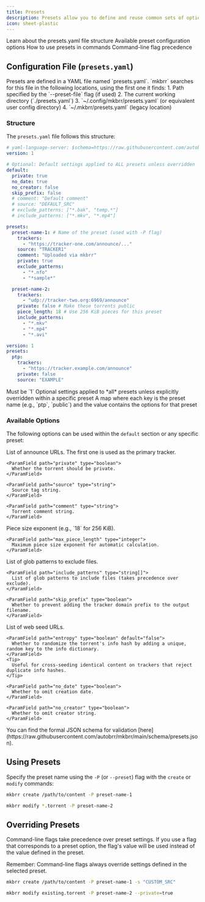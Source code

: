 ```yaml
---
title: Presets
description: Presets allow you to define and reuse common sets of options for creating or modifying torrents. This is particularly useful if you frequently create torrents for specific trackers with consistent settings.
icon: sheet-plastic
---
```


<CardGroup>
  <Card title="Configuration" icon="gear" href="#configuration-file-presets.yaml">
    Learn about the presets.yaml file structure
  </Card>
  <Card title="Options" icon="sliders" href="#available-options">
    Available preset configuration options
  </Card>
  <Card title="Usage" icon="play" href="#using-presets">
    How to use presets in commands
  </Card>
  <Card title="Overrides" icon="arrow-right-arrow-left" href="#overriding-presets">
    Command-line flag precedence
  </Card>
</CardGroup>

## Configuration File (`presets.yaml`)

<Info>
  Presets are defined in a YAML file named `presets.yaml`. `mkbrr` searches for this file in the following locations, using the first one it finds:
</Info>

<Steps>
  1. Path specified by the `--preset-file` flag (if used)
  2. The current working directory (`./presets.yaml`)
  3. `~/.config/mkbrr/presets.yaml` (or equivalent user config directory)
  4. `~/.mkbrr/presets.yaml` (legacy location)
</Steps>

### Structure

The `presets.yaml` file follows this structure:

<CodeGroup>

  ```yaml presets.yaml
  # yaml-language-server: $schema=https://raw.githubusercontent.com/autobrr/mkbrr/main/schema/presets.json
  version: 1

  # Optional: Default settings applied to ALL presets unless overridden
  default:
    private: true
    no_date: true
    no_creator: false
    skip_prefix: false
    # comment: "Default comment"
    # source: "DEFAULT_SRC"
    # exclude_patterns: ["*.bak", "temp.*"]
    # include_patterns: ["*.mkv", "*.mp4"]

  presets:
    preset-name-1: # Name of the preset (used with -P flag)
      trackers:
        - "https://tracker-one.com/announce/..."
      source: "TRACKER1"
      comment: "Uploaded via mkbrr"
      private: true
      exclude_patterns:
        - "*.nfo"
        - "*sample*"

    preset-name-2:
      trackers:
        - "udp://tracker-two.org:6969/announce"
      private: false # Make these torrents public
      piece_length: 18 # Use 256 KiB pieces for this preset
      include_patterns:
        - "*.mkv"
        - "*.mp4"
        - "*.avi"
  ```

  ```yaml presets.yaml (minimal example)
  version: 1
  presets:
    ptp:
      trackers:
        - "https://tracker.example.com/announce"
      private: false
      source: "EXAMPLE"
  ```


</CodeGroup>

<ResponseField name="Configuration Fields">
  <ParamField path="version" type="string" required>
    Must be `1`
  </ParamField>

  <ParamField path="default" type="object">
    Optional settings applied to *all* presets unless explicitly overridden within a specific preset
  </ParamField>

  <ParamField path="presets" type="object" required>
    A map where each key is the preset name (e.g., `ptp`, `public`) and the value contains the options for that preset
  </ParamField>
</ResponseField>

### Available Options

The following options can be used within the `default` section or any specific preset:

<Tabs>
  <Tab title="Core Options">
    <ParamField path="trackers" type="string[]">
      List of announce URLs. The first one is used as the primary tracker.
    </ParamField>

    <ParamField path="private" type="boolean">
      Whether the torrent should be private.
    </ParamField>

    <ParamField path="source" type="string">
      Source tag string.
    </ParamField>

    <ParamField path="comment" type="string">
      Torrent comment string.
    </ParamField>
  </Tab>

  <Tab title="Piece Settings">
    <ParamField path="piece_length" type="integer">
      Piece size exponent (e.g., `18` for 256 KiB).
    </ParamField>

    <ParamField path="max_piece_length" type="integer">
      Maximum piece size exponent for automatic calculation.
    </ParamField>
  </Tab>

  <Tab title="File Control">
    <ParamField path="exclude_patterns" type="string[]">
      List of glob patterns to exclude files.
    </ParamField>

    <ParamField path="include_patterns" type="string[]">
      List of glob patterns to include files (takes precedence over exclude).
    </ParamField>

    <ParamField path="skip_prefix" type="boolean">
      Whether to prevent adding the tracker domain prefix to the output filename.
    </ParamField>
  </Tab>

  <Tab title="Advanced">
    <ParamField path="webseeds" type="string[]">
      List of web seed URLs.
    </ParamField>

    <ParamField path="entropy" type="boolean" default="false">
      Whether to randomize the torrent's info hash by adding a unique, random key to the info dictionary.
    </ParamField>
    <Tip>
      Useful for cross-seeding identical content on trackers that reject duplicate info hashes.
    </Tip>

    <ParamField path="no_date" type="boolean">
      Whether to omit creation date.
    </ParamField>

    <ParamField path="no_creator" type="boolean">
      Whether to omit creator string.
    </ParamField>
  </Tab>
</Tabs>

<Info>
  You can find the formal JSON schema for validation [here](https://raw.githubusercontent.com/autobrr/mkbrr/main/schema/presets.json).
</Info>

## Using Presets

Specify the preset name using the `-P` (or `--preset`) flag with the `create` or `modify` commands:

<CodeGroup>

  ```bash Create
  mkbrr create /path/to/content -P preset-name-1
  ```

  ```bash Modify
  mkbrr modify *.torrent -P preset-name-2
  ```

</CodeGroup>

## Overriding Presets

Command-line flags take precedence over preset settings. If you use a flag that corresponds to a preset option, the flag's value will be used instead of the value defined in the preset.

<Warning>
  Remember: Command-line flags always override settings defined in the selected preset.
</Warning>

<CodeGroup>

  ```bash Override source flag
  mkbrr create /path/to/content -P preset-name-1 -s "CUSTOM_SRC"
  ```

  ```bash Override private flag
  mkbrr modify existing.torrent -P preset-name-2 --private=true
  ```

</CodeGroup>

